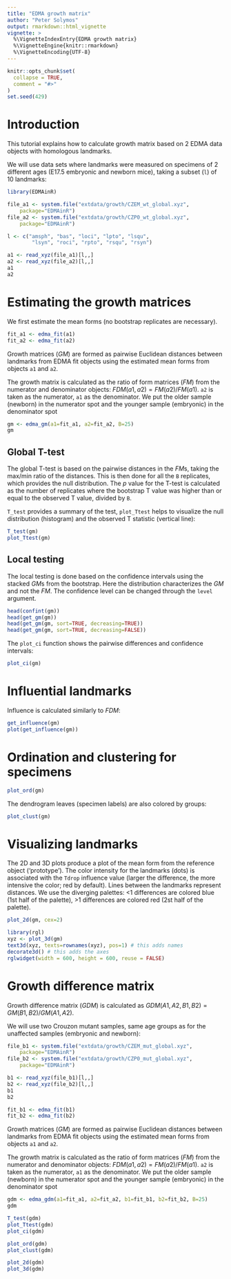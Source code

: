 ```yaml
---
title: "EDMA growth matrix"
author: "Peter Solymos"
output: rmarkdown::html_vignette
vignette: >
  %\VignetteIndexEntry{EDMA growth matrix}
  %\VignetteEngine{knitr::rmarkdown}
  %\VignetteEncoding{UTF-8}
---
```


```r
knitr::opts_chunk$set(
  collapse = TRUE,
  comment = "#>"
)
set.seed(429)
```

# Introduction

This tutorial explains how to calculate growth matrix based
on 2 EDMA data objects with homologous landmarks.

We will use data sets where landmarks were measured on specimens
of 2 different ages (E17.5 embryonic and newborn mice), 
taking a subset (`l`) of 10 landmarks:

```r
library(EDMAinR)

file_a1 <- system.file("extdata/growth/CZEM_wt_global.xyz",
    package="EDMAinR")
file_a2 <- system.file("extdata/growth/CZP0_wt_global.xyz",
    package="EDMAinR")

l <- c("amsph", "bas", "loci", "lpto", "lsqu",
        "lsyn", "roci", "rpto", "rsqu", "rsyn")

a1 <- read_xyz(file_a1)[l,,]
a2 <- read_xyz(file_a2)[l,,]
a1
a2
```

# Estimating the growth matrices

We first estimate the mean forms (no bootstrap replicates are necessary).

```r
fit_a1 <- edma_fit(a1)
fit_a2 <- edma_fit(a2)
```

Growth matrices ($GM$) are formed as pairwise Euclidean distances
between landmarks from EDMA fit objects using the estimated mean forms
from objects `a1` and `a2`.

The growth matrix is calculated as the ratio of form matrices
($FM$) from the numerator and denominator objects: $FDM(a1,a2) = FM(a2)/FM(a1)$.
`a2` is taken as the numerator, `a1` as the denominator.
We put the older sample (newborn) in the numerator spot 
and the younger sample (embryonic) in the denominator spot

```r
gm <- edma_gm(a1=fit_a1, a2=fit_a2, B=25)
gm
```

## Global T-test

The global T-test is based on the pairwise distances in the $FM$s, 
taking the max/min ratio of the distances.
This is then done for all the `B` replicates, which provides the null
distribution. The $p$ value for the T-test is calculated
as the number of replicates where the bootstrap T value was higher than 
or equal to the observed T value, divided by `B`.

`T_test` provides a summary of the test, `plot_Ttest` helps to visualize
the null distribution (histogram) and the observed T statistic
(vertical line):

```r
T_test(gm)
plot_Ttest(gm)
```

## Local testing

The local testing is done based on the
confidence intervals using the stacked $GM$s from the bootstrap.
Here the distribution characterizes the $GM$ and not the $FM$.
The confidence level can be changed through the `level` argument.

```r
head(confint(gm))
head(get_gm(gm))
head(get_gm(gm, sort=TRUE, decreasing=TRUE))
head(get_gm(gm, sort=TRUE, decreasing=FALSE))
```

The `plot_ci` function shows the pairwise differences and confidence intervals:

```r
plot_ci(gm)
```


# Influential landmarks

Influence is calculated similarly to $FDM$:

```r
get_influence(gm)
plot(get_influence(gm))
```

# Ordination and clustering for specimens


```r
plot_ord(gm)
```

The dendrogram leaves (specimen labels) are also colored by groups:

```r
plot_clust(gm)
```


# Visualizing landmarks

The 2D and 3D plots produce a plot of the mean form
from the reference object ('prototype').
The color intensity for the landmarks (dots) is associated with the `Tdrop`
influence value (larger the difference, the more intensive the color;
red by default).
Lines between the landmarks represent distances.
We use the diverging palettes:
<1 differences are colored blue (1st half of the palette), >1 differences 
are colored red (2st half of the palette).

```r
plot_2d(gm, cex=2)
```



```r
library(rgl)
xyz <- plot_3d(gm)
text3d(xyz, texts=rownames(xyz), pos=1) # this adds names
decorate3d() # this adds the axes
rglwidget(width = 600, height = 600, reuse = FALSE)
```

# Growth difference matrix

Growth difference matrix ($GDM$) is calculated as 
$GDM(A1,A2,B1,B2) = GM(B1,B2) / GM(A1,A2)$.

We will use two Crouzon mutant samples, same age groups as 
for the unaffected samples (embryonic and newborn):

```r
file_b1 <- system.file("extdata/growth/CZEM_mut_global.xyz",
    package="EDMAinR")
file_b2 <- system.file("extdata/growth/CZP0_mut_global.xyz",
    package="EDMAinR")

b1 <- read_xyz(file_b1)[l,,]
b2 <- read_xyz(file_b2)[l,,]
b1
b2

fit_b1 <- edma_fit(b1)
fit_b2 <- edma_fit(b2)
```

Growth matrices ($GM$) are formed as pairwise Euclidean distances
between landmarks from EDMA fit objects using the estimated mean forms
from objects `a1` and `a2`.

The growth matrix is calculated as the ratio of form matrices
($FM$) from the numerator and denominator objects: $FDM(a1,a2) = FM(a2)/FM(a1)$.
`a2` is taken as the numerator, `a1` as the denominator.
We put the older sample (newborn) in the numerator spot 
and the younger sample (embryonic) in the denominator spot

```r
gdm <- edma_gdm(a1=fit_a1, a2=fit_a2, b1=fit_b1, b2=fit_b2, B=25)
gdm

T_test(gdm)
plot_Ttest(gdm)
plot_ci(gdm)

plot_ord(gdm)
plot_clust(gdm)

plot_2d(gdm)
plot_3d(gdm)
```

